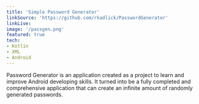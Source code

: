 ```yaml
---
title: 'Simple Password Generator'
linkSource: 'https://github.com/rkadlick/PasswordGenerator'
linkLive:
image: '/passgen.png'
featured: true
tech:
- Kotlin
- XML
- Android
---
```


Password Generator is an application created as a project to learn and improve Android developing skills. It turned into be a fully completed and comprehensive application that can create an infinite amount of randomly generated passwords.